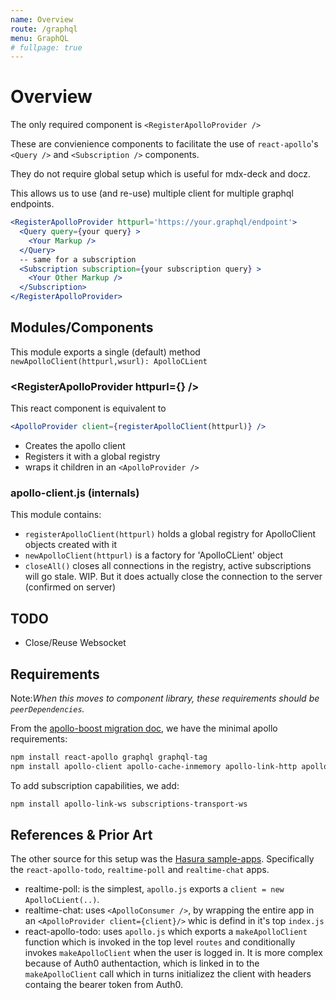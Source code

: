 ```yaml
---
name: Overview
route: /graphql
menu: GraphQL
# fullpage: true
---
```



# Overview

The only required component is `<RegisterApolloProvider />`

These are convienience components to facilitate the use 
of `react-apollo`'s `<Query />` and `<Subscription />` components.

They do not require global setup which is useful for mdx-deck and docz.

This allows us to use (and re-use) multiple client for multiple graphql endpoints.

```jsx
<RegisterApolloProvider httpurl='https://your.graphql/endpoint'>
  <Query query={your query} >
    <Your Markup />
  </Query>
  -- same for a subscription
  <Subscription subscription={your subscription query} >
    <Your Other Markup />
  </Subscription>
</RegisterApolloProvider>
```

## Modules/Components


This module exports a single (default) method `newApolloClient(httpurl,wsurl): ApolloCLient`


### &lt;RegisterApolloProvider httpurl={} /&gt;

This react component is equivalent to 
```jsx
<ApolloProvider client={registerApolloClient(httpurl)} />
```

- Creates the apollo client
- Registers it with a global registry
- wraps it children in an `<ApolloProvider />`

### apollo-client.js (internals)

This module contains:

  - `registerApolloClient(httpurl)` holds a global registry for ApolloClient objects created with it
  - `newApolloClient(httpurl)` is a factory for 'ApolloCLient' object
  - `closeAll()` closes all connections in the registry, active subscriptions will go stale. WIP. But it does actually close the connection to the server (confirmed on server)

## TODO

- Close/Reuse Websocket

## Requirements

Note:_When this moves to component library, these requirements should be `peerDependencies`._

From the [apollo-boost migration doc](https://www.apollographql.com/docs/react/advanced/boost-migration.html),
we have the minimal apollo requirements:

```bash
npm install react-apollo graphql graphql-tag
npm install apollo-client apollo-cache-inmemory apollo-link-http apollo-link-error apollo-link
```

To add subscription capabilities, we add:

```bash
npm install apollo-link-ws subscriptions-transport-ws
```

## References & Prior Art

The other source for this setup was the [Hasura sample-apps](https://github.com/hasura/graphql-engine/tree/master/community/sample-apps).
Specifically the `react-apollo-todo`, `realtime-poll` and `realtime-chat` apps.

- realtime-poll: is the simplest, `apollo.js` exports a `client = new ApolloCLient(..)`.
- realtime-chat: uses `<ApolloConsumer />`, by wrapping the entire app in an `<ApolloProvider client={client}/>` whic is defind in it's top `index.js`
- react-apollo-todo: uses `apollo.js` which exports a `makeApolloClient` function which is invoked in the top level `routes` and conditionally invokes `makeApolloClient` when the user is logged in. It is more complex because of Auth0 authentaction, which is linked in to the `makeApolloClient` call which in turns initializez the client with headers containg the bearer token from Auth0.

